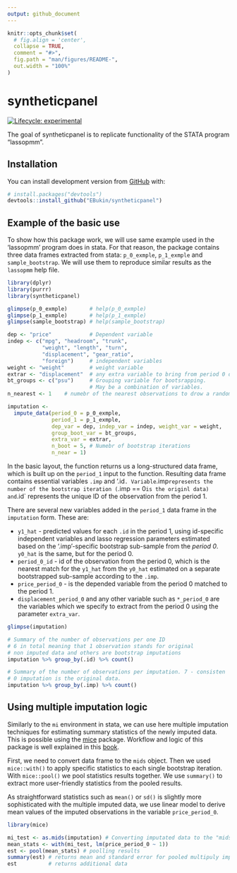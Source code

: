 ```yaml
---
output: github_document
---
```


<!-- README.md is generated from README.Rmd. Please edit that file -->

```r
knitr::opts_chunk$set(
  # fig.align = 'center',
  collapse = TRUE,
  comment = "#>",
  fig.path = "man/figures/README-",
  out.width = "100%"
)
```


# syntheticpanel

<!-- badges: start -->
[![Lifecycle: experimental](https://img.shields.io/badge/lifecycle-experimental-orange.svg)](https://www.tidyverse.org/lifecycle/#experimental)
<!-- badges: end -->


The goal of syntheticpanel is to replicate functionality of the STATA program "lassopmm".

## Installation

You can install development version from [GitHub](https://github.com/EBukin/syntheticpanel) with:

``` r
# install.packages("devtools")
devtools::install_github("EBukin/syntheticpanel")
```

## Example of the basic use

To show how this package work, we will use same example used in the 'lassopmm' program does in stata. For that reason, the package contains three data frames extracted from stata: `p_0_exmple`, `p_1_exmple` and `sample_bootstrap`. We will use them to reproduce similar results as the `lassopmm` help file.

```r
library(dplyr)
library(purrr)
library(syntheticpanel)

glimpse(p_0_exmple)       # help(p_0_exmple)
glimpse(p_1_exmple)       # help(p_1_exmple)
glimpse(sample_bootstrap) # help(sample_bootstrap)

dep <- "price"            # Dependent variable
indep <- c("mpg", "headroom", "trunk",
           "weight", "length", "turn",
           "displacement", "gear_ratio",
           "foreign")     # independent variables
weight <- "weight"        # weight variable
extrar <- "displacement"  # any extra variable to bring from period 0 data
bt_groups <- c("psu")     # Grouping variable for bootsrapping.
                          # May be a combination of variables.
n_nearest <- 1    # numebr of the nearest observations to drow a random match

imputation <-
  impute_data(period_0 = p_0_exmple, 
              period_1 = p_1_exmple,
              dep_var = dep, indep_var = indep, weight_var = weight,
              group_boot_var = bt_groups,
              extra_var = extrar,
              n_boot = 5, # Numebr of bootstrap iterations
              n_near = 1)
```

In the basic layout, the function returns us a long-structured data frame, which is built up on the `period_1` input to the function. Resulting data frame contains essential variables `.imp` and '.id`. Variable `.imp` represents the number of the bootstrap iteration (`.imp == 0` is the originl data) and `.id` represents the unique ID of the observation from the period 1.

There are several new variables added in the `period_1` data frame in the `imputation` form. These are:

*    `y1_hat` - predicted values for each `.id` in the period 1, using id-specific independent variables and lasso regression parameters estimated based on the '.imp'-specific bootstrap sub-sample from the _period 0_. `y0_hat` is the same, but for the period 0.
*    `period_0_id` - id of the observation from the period 0, which is the nearest match for the `y1_hat` from the `y0_hat` estimated on a separate bootstrapped sub-sample according to the `.imp`.
*    `price_period_0` - is the depended variable from the period 0 matched to the period 1. 
*    `displacement_period_0` and any other variable such as `*_period_0` are the variables which we specify to extract from the period 0 using the parameter `extra_var`.

```r
glimpse(imputation)

# Summary of the number of observations per one ID
# 6 in total meaning that 1 observation stands for original
# non imputed data and others are bootstrap imputations
imputation %>% group_by(.id) %>% count()

# Summary of the number of observations per imputation. 7 - consisten
# 0 imputation is the original data.
imputation %>% group_by(.imp) %>% count()
```

## Using multiple imputation logic

Similarly to the `mi` environment in stata, we can use here multiple imputation techniques for estimating summary statistics of the newly imputed data. This is possible using the [mice](https://cran.r-project.org/package=mice) package. Workflow and logic of this package is well explained in this [book](https://stefvanbuuren.name/fimd/workflow.html).

First, we need to convert data frame to the `mids` object. Then we used `mice::with()` to apply specific statistics to each single bootstrap iteration. With `mice::pool()` we pool statistics results together. We use `summary()` to extract more user-friendly statistics from the pooled results. 

As straightforward statistics such as `mean()` or `sd()` is slightly more sophisticated with the multiple imputed data, we use linear model to derive mean values of the imputed observations in the variable `price_period_0`. 


```r
library(mice)

mi_test <- as.mids(imputation) # Converting imputated data to the "mids" object
mean_stats <- with(mi_test, lm(price_period_0 ~ 1))
est <- pool(mean_stats) # poolling results 
summary(est) # returns mean and standard error for pooled multipuly imputed data.
est          # returns additional data 
```


